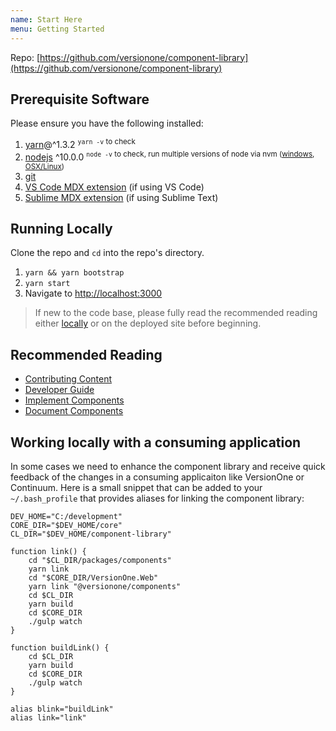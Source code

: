 ```yaml
---
name: Start Here
menu: Getting Started
---
```


Repo: [https://github.com/versionone/component-library](https://github.com/versionone/component-library)

## Prerequisite Software

Please ensure you have the following installed:

1. [yarn](https://yarnpkg.com/en/)@^1.3.2 <sup>`yarn -v` to check</sup>
2. [nodejs](https://nodejs.org/en/) ^10.0.0 <sup>`node -v` to check, run multiple versions of node via nvm ([windows](https://github.com/coreybutler/nvm-windows), [OSX/Linux](https://github.com/creationix/nvm))</sup>
3. [git](https://git-scm.com/)
4. [VS Code MDX extension](https://marketplace.visualstudio.com/items?itemName=silvenon.mdx) (if using VS Code)
5. [Sublime MDX extension](https://github.com/jonsuh/mdx-sublime) (if using Sublime Text)

## Running Locally

Clone the repo and `cd` into the repo's directory.

1. `yarn && yarn bootstrap`
2. `yarn start`
3. Navigate to [http://localhost:3000](http://localhost:3000)

> If new to the code base, please fully read the recommended reading either [locally](http://localhost:3000) or on the deployed site before beginning.

## Recommended Reading

- [Contributing Content](getting-started/contributing-content)
- [Developer Guide](getting-started/developer-guide)
- [Implement Components](getting-started/implement-components)
- [Document Components](getting-started/document-components)


## Working locally with a consuming application
In some cases we need to enhance the component library and receive quick feedback of the changes in a consuming applicaiton like VersionOne or Continuum.
Here is a small snippet that can be added to your `~/.bash_profile` that provides aliases for linking the component library:

```
DEV_HOME="C:/development"
CORE_DIR="$DEV_HOME/core"
CL_DIR="$DEV_HOME/component-library"

function link() {
    cd "$CL_DIR/packages/components"
    yarn link
    cd "$CORE_DIR/VersionOne.Web"
    yarn link "@versionone/components"
    cd $CL_DIR
    yarn build
    cd $CORE_DIR
    ./gulp watch
}

function buildLink() {
    cd $CL_DIR
    yarn build
    cd $CORE_DIR
    ./gulp watch
}

alias blink="buildLink"
alias link="link"
```
